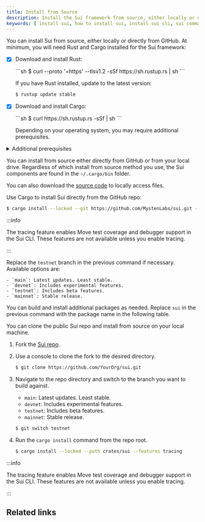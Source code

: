 ```yaml
---
title: Install from Source
description: Install the Sui framework from source, either locally or directly from GitHub.
keywords: [ install sui, how to install sui, install sui cli, sui command line interface, install from source, source install ]
---
```


<ImportContent source="info-easy-install" mode="snippet" /> 

You can install Sui from source, either locally or directly from GitHub. At minimum, you will need Rust and Cargo installed for the Sui framework: 

- [x] Download and install Rust: 
  <div className="pl-8">
    ```sh
    $ curl --proto '=https' --tlsv1.2 -sSf https://sh.rustup.rs | sh
    ```

    If you have Rust installed, update to the latest version: 
  
    ```sh
    $ rustup update stable
    ```
  </div>
- [x] Download and install Cargo:
  <div className="pl-8">
    ```sh
    $ curl https://sh.rustup.rs -sSf | sh
    ```
  </div>
  
  Depending on your operating system, you may require additional prerequisites.

<details>
<summary>
Additional prerequisites
</summary>
<ImportContent source="install-prereqs.mdx" mode="snippet" />
</details>

You can install from source either directly from GitHub or from your local drive. Regardless of which install from source method you use, the Sui components are found in the `~/.cargo/bin` folder.

You can also download the [source code](/references/contribute/sui-environment) to locally access files.

<Tabs>

<TabItem label="GitHub source" value="github">

Use Cargo to install Sui directly from the GitHub repo: 

```sh
$ cargo install --locked --git https://github.com/MystenLabs/sui.git --branch testnet sui --features tracing
```

:::info

The tracing feature enables Move test coverage and debugger support in the Sui CLI. These features are not available unless you enable tracing.

:::

Replace the `testnet` branch in the previous command if necessary. Available options are:

    - `main`: Latest updates. Least stable.
    - `devnet`: Includes experimental features.
    - `testnet`: Includes beta features.
    - `mainnet`: Stable release.

You can build and install additional packages as needed. Replace `sui` in the previous command with the package name in the following table.

<ImportContent source="lists/binaries-file-list.mdx" mode="snippet" />

</TabItem>

<TabItem label="Local source" value="local">

You can clone the public Sui repo and install from source on your local machine.

1. Fork the [Sui repo](https://github.com/MystenLabs/sui).

1. Use a console to clone the fork to the desired directory. 

    ```sh
    $ git clone https://github.com/YourOrg/sui.git
    ```
1. Navigate to the repo directory and switch to the branch you want to build against.

    - `main`: Latest updates. Least stable.
    - `devnet`: Includes experimental features.
    - `testnet`: Includes beta features.
    - `mainnet`: Stable release.

    ```sh
    $ git switch testnet
    ```

1. Run the `cargo install` command from the repo root.

    ```sh
    $ cargo install --locked --path crates/sui --features tracing
    ```

:::info

The tracing feature enables Move test coverage and debugger support in the Sui CLI. These features are not available unless you enable tracing.

:::

</TabItem>

</Tabs>

## Related links

<RelatedLink to="/guides/developer/getting-started/sui-install.mdx" />
<RelatedLink to="/guides/developer/getting-started/install-binaries.mdx" />
